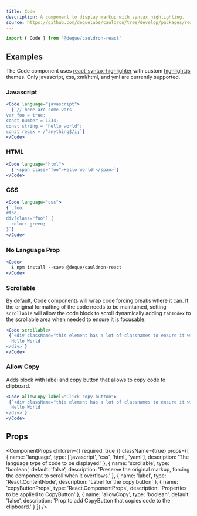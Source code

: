 ```yaml
---
title: Code
description: A component to display markup with syntax highlighting.
source: https://github.com/dequelabs/cauldron/tree/develop/packages/react/src/components/Code/index.tsx
---
```



```js
import { Code } from '@deque/cauldron-react'
```

## Examples

The Code component uses [react-syntax-highlighter](https://github.com/react-syntax-highlighter/react-syntax-highlighter) with custom [highlight.js](https://highlightjs.org/) themes. Only javascript, css, xml/html, and yml are currently supported.

### Javascript

```jsx example
<Code language="javascript">
  {`// here are some vars
var foo = true;
const number = 1234;
const string = "hello world";
const regex = /^anything$/i;`}
</Code>
```

### HTML

```jsx example
<Code language="html">
  {`<span class="foo">Hello world!</span>`}
</Code>
```

### CSS

```jsx example
<Code language="css">
{`.foo,
#foo,
div[class="foo"] {
  color: green;
}`}
</Code>
```

### No Language Prop

```jsx example
<Code>
  $ npm install --save @deque/cauldron-react
</Code>
```

### Scrollable

By default, Code components will wrap code forcing breaks where it can. If the original formatting of the code needs to be maintained, setting `scrollable` will allow the code block to scroll dynamically adding `tabIndex` to the scrollable area when needed to ensure it is focusable:

```jsx example
<Code scrollable>
 {`<div className="this element has a lot of classnames to ensure it will wrap at longer lengths">
  Hello World
</div>`}
</Code>
```

### Allow Copy

Adds block with label and copy button that allows to copy code to clipboard.

```jsx example
<Code allowCopy label="Click copy button">
 {`<div className="this element has a lot of classnames to ensure it will wrap at longer lengths">
  Hello World
</div>`}
</Code>
```

## Props

<ComponentProps
  children={{ required: true }}
  className={true}
  props={[
    {
      name: 'language',
      type: ['javascript', 'css', 'html', 'yaml'],
      description: 'The language type of code to be displayed.'
    },
    {
      name: 'scrollable',
      type: 'boolean',
      default: 'false',
      description: 'Preserve the original markup, forcing the component to scroll when it overflows.'
    },
    {
      name: 'label',
      type: 'React.ContentNode',
      description: 'Label for the copy button'
    },
    {
      name: 'copyButtonProps',
      type: 'React.ComponentProps<CopyButton>',
      description: 'Properties to be applied to CopyButton'
    },
    {
      name: 'allowCopy',
      type: 'boolean',
      default: 'false',
      description: 'Prop to add CopyButton that copies code to the clipboard.'
    }
  ]}
/>